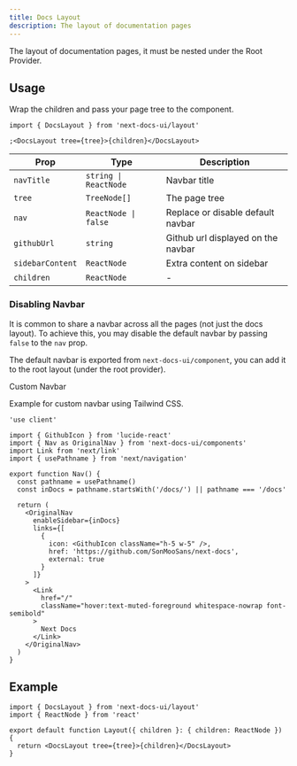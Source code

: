```yaml
---
title: Docs Layout
description: The layout of documentation pages
---
```


The layout of documentation pages, it must be nested under the Root Provider.

## Usage

Wrap the children and pass your page tree to the component.

```tsx
import { DocsLayout } from 'next-docs-ui/layout'

;<DocsLayout tree={tree}>{children}</DocsLayout>
```

| Prop             | Type                  | Description                        |
| ---------------- | --------------------- | ---------------------------------- |
| `navTitle`       | `string \| ReactNode` | Navbar title                       |
| `tree`           | `TreeNode[]`          | The page tree                      |
| `nav`            | `ReactNode \| false`  | Replace or disable default navbar  |
| `githubUrl`      | `string`              | Github url displayed on the navbar |
| `sidebarContent` | `ReactNode`           | Extra content on sidebar           |
| `children`       | `ReactNode`           | -                                  |

### Disabling Navbar

It is common to share a navbar across all the pages (not just the docs layout).
To achieve this, you may disable the default navbar by passing `false` to the
`nav` prop.

The default navbar is exported from `next-docs-ui/component`, you can add it to
the root layout (under the root provider).

<Accordion type="single" collapsible>
<AccordionItem value="custom-navbar">
<AccordionTrigger>Custom Navbar</AccordionTrigger>
<AccordionContent>

Example for custom navbar using Tailwind CSS.

```tsx
'use client'

import { GithubIcon } from 'lucide-react'
import { Nav as OriginalNav } from 'next-docs-ui/components'
import Link from 'next/link'
import { usePathname } from 'next/navigation'

export function Nav() {
  const pathname = usePathname()
  const inDocs = pathname.startsWith('/docs/') || pathname === '/docs'

  return (
    <OriginalNav
      enableSidebar={inDocs}
      links={[
        {
          icon: <GithubIcon className="h-5 w-5" />,
          href: 'https://github.com/SonMooSans/next-docs',
          external: true
        }
      ]}
    >
      <Link
        href="/"
        className="hover:text-muted-foreground whitespace-nowrap font-semibold"
      >
        Next Docs
      </Link>
    </OriginalNav>
  )
}
```

</AccordionContent>
</AccordionItem>
</Accordion>

## Example

```tsx title="app/docs/[[...slug]]/layout.tsx"
import { DocsLayout } from 'next-docs-ui/layout'
import { ReactNode } from 'react'

export default function Layout({ children }: { children: ReactNode }) {
  return <DocsLayout tree={tree}>{children}</DocsLayout>
}
```
